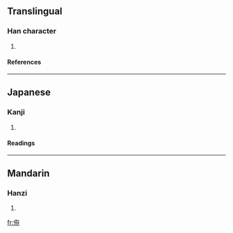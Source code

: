 ==Translingual==
===Han character===
{{Han char|rn=9|rad=人|as=06|sn=8|four=|canj=人大中木 (OKLD)}}
# {{defn|Han|sort=人06}}
====References====
{{Han ref|kx=0102.250|dkj=00614|dj=0218.020|hdz=10146.060|uh=4F9F|ud=20383}}
----
==Japanese==
===Kanji===
{{ja-kanji|grade=|rs=人06}}
# {{defn|Japanese}} 
====Readings====
{{ja-readings|on=[[せん]] (sen)|kun=}}
----
==Mandarin==
===Hanzi===
{{cmn-hanzi|pin=[[jiàn]] (jian4)|wg=chien<sup>4</sup>}}
# {{defn|Mandarin}}

[[fr:侟]]